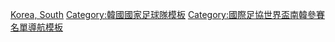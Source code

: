 {{National squad
 | name        = 2014年世界盃足球賽南韓參賽名單
 | bg          = #CE1126
 | fg          = white
 | bordercolor = blue
 | country     = 韓國
 | comp link = 2014年世界杯足球赛
 | comp      = 2014年世界杯足球赛
 | p1          = [[鄭成龍]]
 | p2          = [[金昌洙]]
 | p3          = [[尹錫榮]]
 | p4          = [[郭泰輝]]
 | p5          = [[金英權]]
 | p6          = [[黄錫鎬]]
 | p7          = [[金甫炅]]
 | p8          = [[河大成]]
 | p9          = [[孫興慜]]
 | p10         = [[朴主永]]
 | p11         = [[李根镐]]
 | p12         = [[李鎔]]
 | p13         = [[具滋哲]] ([[隊長 (足球)|c]])
 | p14         = [[韩国荣]]
 | p15         = [[朴鍾佑]]
 | p16         = [[奇誠庸]]
 | p17         = [[李青龍]]
 | p18         = [[金信煜]]
 | p19         = [[池東沅]]
 | p20         = [[洪正好]]
 | p21         = [[金承奎]]
 | p22         = [[朴柱昊]]
 | p23         = [[李範永]]
 | coach       = [[洪明甫]]
}}<noinclude>
[[Category:2014年世界杯足球赛参赛名单模板|Korea, South]]
[[Category:韓國國家足球隊模板]]
[[Category:國際足協世界盃南韓參賽名單導航模板]]
</noinclude>